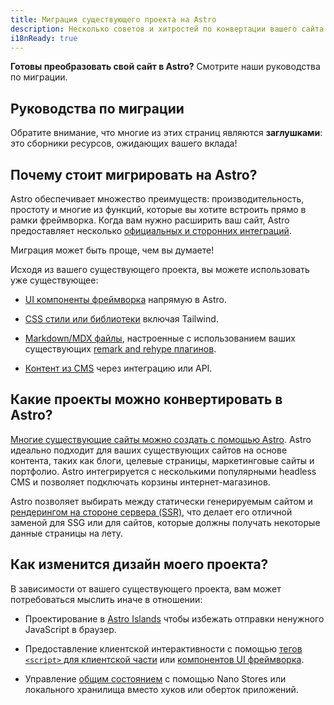 ```yaml
---
title: Миграция существующего проекта на Astro
description: Несколько советов и хитростей по конвертации вашего сайта на Astro.
i18nReady: true
---
```


**Готовы преобразовать свой сайт в Astro?** Смотрите наши руководства по миграции.

## Руководства по миграции

<MigrationGuidesNav />

Обратите внимание, что многие из этих страниц являются **заглушками**: это сборники ресурсов, ожидающих вашего вклада!

## Почему стоит мигрировать на Astro?

Astro обеспечивает множество преимуществ: производительность, простоту и многие из функций, которые вы хотите встроить прямо в рамки фреймворка. Когда вам нужно расширить ваш сайт, Astro предоставляет несколько [официальных и сторонних интеграций](https://astro.build/integrations).

Миграция может быть проще, чем вы думаете!

Исходя из вашего существующего проекта, вы можете использовать уже существующее:

- [UI компоненты фреймворка](/ru/core-concepts/framework-components/) напрямую в Astro.

- [CSS стили или библиотеки](/ru/guides/styling/) включая Tailwind.

- [Markdown/MDX файлы](/ru/guides/markdown-content/), настроенные с использованием ваших существующих [remark and rehype плагинов](/ru/guides/markdown-content/#markdown-и-mdx-страницы).

- [Контент из CMS](/ru/guides/cms/) через интеграцию или API.


## Какие проекты можно конвертировать в Astro?

[Многие существующие сайты можно создать с помощью Astro](/ru/concepts/why-astro/). Astro идеально подходит для ваших существующих сайтов на основе контента, таких как блоги, целевые страницы, маркетинговые сайты и портфолио. Astro интегрируется с несколькими популярными headless CMS и позволяет подключать корзины интернет-магазинов.

Astro позволяет выбирать между статически генерируемым сайтом и [рендерингом на стороне сервера (SSR)](/ru/guides/server-side-rendering/), что делает его отличной заменой для SSG или для сайтов, которые должны получать некоторые данные страницы на лету.

## Как изменится дизайн моего проекта?

В зависимости от вашего существующего проекта, вам может потребоваться мыслить иначе в отношении:

- Проектирование в [Astro Islands](/ru/concepts/islands/#что-такое-astro-остров) чтобы избежать отправки ненужного JavaScript в браузер.

- Предоставление клиентской интерактивности с помощью [тегов `<script>` для клиентской части](/ru/guides/client-side-scripts/) или [компонентов UI фреймворка](/ru/core-concepts/framework-components/).

- Управление  [общим состоянием](/ru/core-concepts/sharing-state/) с помощью Nano Stores или локального хранилища вместо хуков или оберток приложений.

